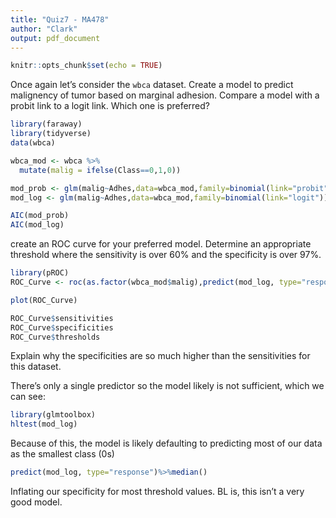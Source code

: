 ```yaml
---
title: "Quiz7 - MA478"
author: "Clark"
output: pdf_document
---
```


```r
knitr::opts_chunk$set(echo = TRUE)
```

Once again let's consider the `wbca` dataset. Create a model to predict malignency of tumor based on marginal adhesion. Compare a model with a probit link to a logit link. Which one is preferred?



```r
library(faraway)
library(tidyverse)
data(wbca)

wbca_mod <- wbca %>%
  mutate(malig = ifelse(Class==0,1,0))

mod_prob <- glm(malig~Adhes,data=wbca_mod,family=binomial(link="probit"))
mod_log <- glm(malig~Adhes,data=wbca_mod,family=binomial(link="logit"))

AIC(mod_prob)
AIC(mod_log)

```


create an ROC curve for your preferred model. Determine an appropriate threshold where the sensitivity is over 60\% and the specificity is over 97\%.


```r
library(pROC)
ROC_Curve <- roc(as.factor(wbca_mod$malig),predict(mod_log, type="response"))

plot(ROC_Curve)

ROC_Curve$sensitivities
ROC_Curve$specificities
ROC_Curve$thresholds
```



Explain why the specificities are so much higher than the sensitivities for this dataset.


There's only a single predictor so the model likely is not sufficient, which we can see:

```r
library(glmtoolbox)
hltest(mod_log)


```

Because of this, the model is likely defaulting to predicting most of our data as the smallest class (0s)

```r

predict(mod_log, type="response")%>%median()
```

Inflating our specificity for most threshold values. BL is, this isn't a very good model.